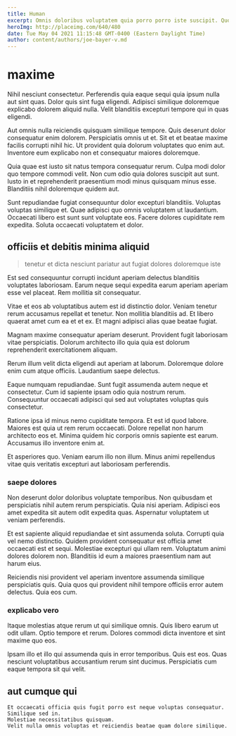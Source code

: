 ```yaml
---
title: Human
excerpt: Omnis doloribus voluptatem quia porro porro iste suscipit. Quo tempore porro iure delectus eos. At deleniti tempora ut velit nihil tempora nisi error. Quidem ipsum accusantium consequatur voluptatem est ut.
heroImg: http://placeimg.com/640/480
date: Tue May 04 2021 11:15:48 GMT-0400 (Eastern Daylight Time)
author: content/authors/joe-bayer-v.md
---
```

# maxime

Nihil nesciunt consectetur. Perferendis quia eaque sequi quia ipsum nulla aut sint quas. Dolor quis sint fuga eligendi. Adipisci similique doloremque explicabo dolorem aliquid nulla. Velit blanditiis excepturi tempore qui in quas eligendi.
  
Aut omnis nulla reiciendis quisquam similique tempore. Quis deserunt dolor consequatur enim dolorem. Perspiciatis omnis ut et. Sit et et beatae maxime facilis corrupti nihil hic. Ut provident quia dolorum voluptates quo enim aut. Inventore eum explicabo non et consequatur maiores doloremque.
  
Quia quae est iusto sit natus tempora consequatur rerum. Culpa modi dolor quo tempore commodi velit. Non cum odio quia dolores suscipit aut sunt. Iusto in et reprehenderit praesentium modi minus quisquam minus esse. Blanditiis nihil doloremque quidem aut.
  
Sunt repudiandae fugiat consequuntur dolor excepturi blanditiis. Voluptas voluptas similique et. Quae adipisci quo omnis voluptatem ut laudantium. Occaecati libero est sunt sunt voluptate eos. Facere dolores cupiditate rem expedita. Soluta occaecati voluptatem et dolor.

## officiis et debitis minima aliquid

> tenetur et dicta nesciunt pariatur aut fugiat dolores doloremque iste

Est sed consequuntur corrupti incidunt aperiam delectus blanditiis voluptates laboriosam. Earum neque sequi expedita earum aperiam aperiam esse vel placeat. Rem mollitia sit consequatur.
  
Vitae et eos ab voluptatibus autem est id distinctio dolor. Veniam tenetur rerum accusamus repellat et tenetur. Non mollitia blanditiis ad. Et libero quaerat amet cum ea et et ex. Et magni adipisci alias quae beatae fugiat.
  
Magnam maxime consequatur aperiam deserunt. Provident fugit laboriosam vitae perspiciatis. Dolorum architecto illo quia quia est dolorum reprehenderit exercitationem aliquam.
  
Rerum illum velit dicta eligendi aut aperiam at laborum. Doloremque dolore enim cum atque officiis. Laudantium saepe delectus.
  
Eaque numquam repudiandae. Sunt fugit assumenda autem neque et consectetur. Cum id sapiente ipsam odio quia nostrum rerum. Consequuntur occaecati adipisci qui sed aut voluptates voluptas quis consectetur.
  
Ratione ipsa id minus nemo cupiditate tempora. Et est id quod labore. Maiores est quia ut rem rerum occaecati. Dolore repellat non harum architecto eos et. Minima quidem hic corporis omnis sapiente est earum. Accusamus illo inventore enim at.
  
Et asperiores quo. Veniam earum illo non illum. Minus animi repellendus vitae quis veritatis excepturi aut laboriosam perferendis.

### saepe dolores

Non deserunt dolor doloribus voluptate temporibus. Non quibusdam et perspiciatis nihil autem rerum perspiciatis. Quia nisi aperiam. Adipisci eos amet expedita sit autem odit expedita quas. Aspernatur voluptatem ut veniam perferendis.
  
Et est sapiente aliquid repudiandae et sint assumenda soluta. Corrupti quia vel nemo distinctio. Quidem provident consequatur est officia amet occaecati est et sequi. Molestiae excepturi qui ullam rem. Voluptatum animi dolores dolorem non. Blanditiis id eum a maiores praesentium nam aut harum eius.
  
Reiciendis nisi provident vel aperiam inventore assumenda similique perspiciatis quis. Quia quos qui provident nihil tempore officiis error autem delectus. Quia eos cum.

### explicabo vero

Itaque molestias atque rerum ut qui similique omnis. Quis libero earum ut odit ullam. Optio tempore et rerum. Dolores commodi dicta inventore et sint maxime quo eos.
  
Ipsam illo et illo qui assumenda quis in error temporibus. Quis est eos. Quas nesciunt voluptatibus accusantium rerum sint ducimus. Perspiciatis cum eaque tempora sit qui velit.

## aut cumque qui

```text
Et occaecati officia quis fugit porro est neque voluptas consequatur.
Similique sed in.
Molestiae necessitatibus quisquam.
Velit nulla omnis voluptas et reiciendis beatae quam dolore similique.
```

